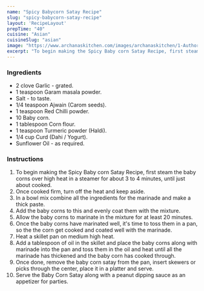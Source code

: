 ---
name: "Spicy Babycorn Satay Recipe"
slug: "spicy-babycorn-satay-recipe"
layout: 'RecipeLayout'
prepTime: "40"
cuisine: "Asian"
cuisineSlug: "asian"
image: "https://www.archanaskitchen.com/images/archanaskitchen/1-Author/Lubna_Karim/Babycorn_Satay_Recipe_Archanas_Kitchen_Appetizers-1.jpg"
excerpt: "To begin making the Spicy Baby corn Satay Recipe, first steam the baby corns over high heat in a steamer for about 3 to 4 minutes, until just about cooked"
---

### Ingredients

- 2 clove Garlic - grated.
- 1 teaspoon Garam masala powder.
- Salt - to taste.
- 1/4 teaspoon Ajwain (Carom seeds).
- 1 teaspoon Red Chilli powder.
- 10 Baby corn.
- 1 tablespoon Corn flour.
- 1 teaspoon Turmeric powder (Haldi).
- 1/4 cup Curd (Dahi / Yogurt).
- Sunflower Oil - as required.

### Instructions

1. To begin making the Spicy Baby corn Satay Recipe, first steam the baby corns over high heat in a steamer for about 3 to 4 minutes, until just about cooked.
1. Once cooked firm, turn off the heat and keep aside.
1. In a bowl mix combine all the ingredients for the marinade and make a thick paste.
1. Add the baby corns to this and evenly coat them with the mixture.
1. Allow the baby corns to marinate in the mixture for at least 20 minutes.
1. Once the baby corns have marinated well, it's time to toss them in a pan, so the the corn get cooked and coated well with the marinade.
1. Heat a skillet pan on medium high heat.
1. Add a tablespoon of oil in the skillet and place the baby corns along with marinade into the pan and toss them in the oil and heat until all the marinade has thickened and the baby corn has cooked through.
1. Once done, remove the baby corn satay from the pan, insert skewers or picks through the center, place it in a platter and serve.
1. Serve the Baby Corn Satay along with a peanut dipping sauce as an appetizer for parties.
